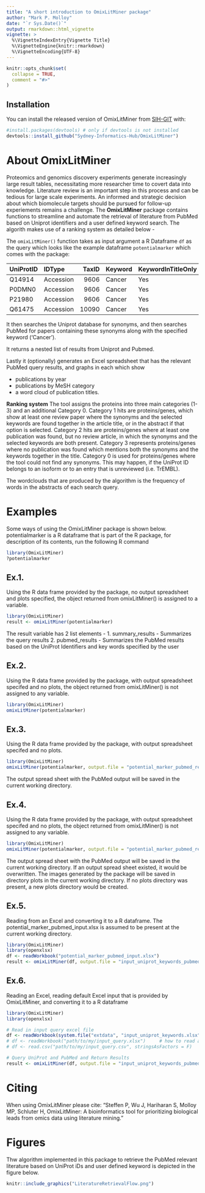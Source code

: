 ```yaml
---
title: "A short introduction to OmixLitMiner package"
author: "Mark P. Molloy"
date: "`r Sys.Date()`"
output: rmarkdown::html_vignette
vignette: >
  %\VignetteIndexEntry{Vignette Title}
  %\VignetteEngine{knitr::rmarkdown}
  %\VignetteEncoding{UTF-8}
---
```


```r
knitr::opts_chunk$set(
  collapse = TRUE,
  comment = "#>"
)
```

## Installation

You can install the released version of OmixLitMiner from [SIH-GIT](https://github.com/Sydney-Informatics-Hub/OmixLitMiner) with:

```r
#install.packages(devtools) # only if devtools is not installed
devtools::install_github("Sydney-Informatics-Hub/OmixLitMiner")
```

# About OmixLitMiner

Proteomics and genomics discovery experiments generate increasingly large result tables, necessitating more researcher time to covert data into knowledge. Literature review is an important step in this process and can be tedious for large scale experiments. An informed and strategic decision about which biomolecule targets should be pursued for follow-up experiements remains a challenge. The **OmixLitMiner** package contains functions to streamline and automate the retrieval of literature from PubMed based on Uniprot identifiers and a user defined keyword search. The algorith makes use of a ranking system as detailed below - 

The `omixLitMiner()` function takes as input argument a R Dataframe `df` as the query which looks like the example dataframe `potentialmarker` which comes with the package:

|UniProtID |IDType    | TaxID|Keyword |KeywordInTitleOnly |
|:---------|:---------|-----:|:-------|:------------------|
|Q14914    |Accession |  9606|Cancer  |Yes                |
|P0DMN0    |Accession |  9606|Cancer  |Yes                |
|P21980    |Accession |  9606|Cancer  |Yes                |
|Q61475    |Accession | 10090|Cancer  |Yes                |

It then searches the Uniprot database for synonyms, and then searches PubMed for papers containing these synonyms along with the specified keyword ('Cancer').

It returns a nested list of results from Uniprot and Pubmed.

Lastly it (optionally) generates an Excel spreadsheet that has the relevant PubMed query results, and graphs in each which show 

- publications by year
- publications by MeSH category
- a word cloud of publication titles.

**Ranking system**
The tool assigns the proteins into three main categories (1-3) and an additional Category 0. Category 1 hits are proteins/genes, which show at least one review paper where the synonyms and the selected keywords are found together in the article title, or in the abstract if that option is selected. Category 2 hits are proteins/genes where at least one publication was found, but no review article, in which the synonyms and the selected keywords are both present. Category 3 represents proteins/genes where no publication was found which mentions both the synonyms and the keywords together in the title. Category 0 is used for proteins/genes where the tool could not find any synonyms. This may happen, if the UniProt ID belongs to an isoform or to an entry that is unreviewed (i.e. TrEMBL). 

The wordclouds that are produced by the algorithm is the frequency of words in the abstracts of each search query.

# Examples
Some ways of using the OmixLitMiner package is shown below.
potentialmarker is a R dataframe that is part of the R package, for description of its contents, run the following R command
``` r
library(OmixLitMiner)
?potentialmarker
```

## Ex.1. 
Using the R data frame provided by the package, no output spreadsheet and plots specified, the object returned from omixLitMiner() is assigned to a variable.
```r
library(OmixLitMiner)
result <- omixLitMiner(potentialmarker)
```
The result variable has 2 list elements - 
1. summary_results - Summarizes the query results 
2. pubmed_results - Summarizes the PubMed results based on the UniProt Identifiers and key words specified by the user

## Ex.2. 
Using the R data frame provided by the package, with output spreadsheet specifed and no plots, the object returned from omixLitMiner() is not assigned to any variable.
```r
library(OmixLitMiner)
omixLitMiner(potentialmarker)
```

## Ex.3. 
Using the R data frame provided by the package, with output spreadsheet specifed and no plots.
```r
library(OmixLitMiner)
omixLitMiner(potentialmarker, output.file = "potential_marker_pubmed_results.xlsx")
```
The output spread sheet with the PubMed output will be saved in the current working directory.

## Ex.4. 
Using the R data frame provided by the package, with output spreadsheet specifed and no plots, the object returned from omixLitMiner() is not assigned to any variable.
```r
library(OmixLitMiner)
omixLitMiner(potentialmarker, output.file = "potential_marker_pubmed_results.xlsx", plots.dir = "plots")
```
The output spread sheet with the PubMed output will be saved in the current working directory. If an output spread sheet existed, it would be overwritten.
The images generated by the package will be saved in directory plots in the current working directory. If no plots directory was present, a new plots directory would be created.

## Ex.5. 
Reading from an Excel and converting it to a R dataframe. The potential_marker_pubmed_input.xlsx is assumed to be present at the current working directory.
```r
library(OmixLitMiner)
library(openxlsx)
df <- readWorkbook("potential_marker_pubmed_input.xlsx")
result <- omixLitMiner(df, output.file = "input_uniprot_keywords_pubmed_results.xlsx", plots.dir = "plots")
```

## Ex.6. 
Reading an Excel, reading default Excel input that is provided by OmixLitMiner, and converting it to a R dataframe
```r
library(OmixLitMiner)
library(openxlsx)

# Read in input query excel file
df <- readWorkbook(system.file("extdata", "input_uniprot_keywords.xlsx", package="OmixLitMiner")) #read demo data from package
# df <- readWorkbook("path/to/my/input_query.xlsx")     # how to read an excel file on your computer
# df <- read.csv("path/to/my/input_query.csv", stringsAsFactors = F)     # how to read a csv file on your computer

# Query UniProt and PubMed and Return Results
result <- omixLitMiner(df, output.file = "input_uniprot_keywords_pubmed_results.xlsx", plots.dir = "plots")
```

# Citing
When using OmixLitMiner please cite: "Steffen P, Wu J, Hariharan S, Molloy MP, Schluter H, OmixLitMiner: A bioinformatics tool for prioritizing biological leads from omics data using literature mining."

# Figures
Thw algorithm implemented in this package to retrieve the PubMed relevant literature based on UniProt iDs and user defined keyword is depicted in the figure below.

```r
knitr::include_graphics("LiteratureRetrievalFlow.png")
```


